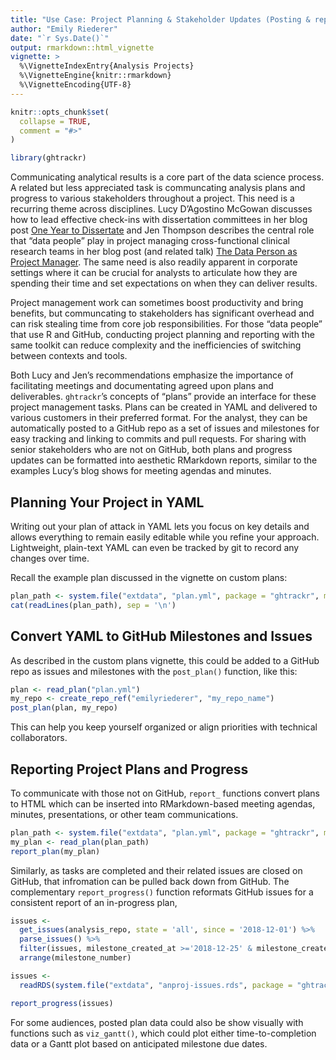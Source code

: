 ```yaml
---
title: "Use Case: Project Planning & Stakeholder Updates (Posting & reporting custom plans)"
author: "Emily Riederer"
date: "`r Sys.Date()`"
output: rmarkdown::html_vignette
vignette: >
  %\VignetteIndexEntry{Analysis Projects}
  %\VignetteEngine{knitr::rmarkdown}
  %\VignetteEncoding{UTF-8}
---
```


```r
knitr::opts_chunk$set(
  collapse = TRUE,
  comment = "#>"
)

library(ghtrackr)
```


Communicating analytical results is a core part of the data science process. A related but less appreciated task is communcating analysis plans and progress to various stakeholders throughout a project. This need is a recurring theme across disciplines. Lucy D'Agostino McGowan discusses how to lead effective check-ins with dissertation committees in her blog post [One Year to Dissertate](https://livefreeordichotomize.com/2018/09/14/one-year-to-dissertate/) and Jen Thompson describes the central role that "data people" play in project managing cross-functional clinical research teams in her blog post (and related talk) [The Data Person as Project Manager](https://jenthompson.me/2018/10/31/data-person-as-pm/). The same need is also readily apparent in corporate settings where it can be crucial for analysts to articulate how they are spending their time and set expectations on when they can deliver results.

Project management work can sometimes boost productivity and bring benefits, but communcating to stakeholders has significant overhead and can risk stealing time from core job responsibilities. For those "data people" that use R and GitHub, conducting project planning and reporting with the same toolkit can reduce complexity and the inefficiencies of switching between contexts and tools. 

Both Lucy and Jen's recommendations emphasize the importance of facilitating meetings and documentating agreed upon plans and deliverables. `ghtrackr`'s concepts of "plans" provide an interface for these project management tasks. Plans can be created in YAML and delivered to various customers in their preferred format. For the analyst, they can be automatically posted to a GitHub repo as a set of issues and milestones for easy tracking and linking to commits and pull requests. For sharing with senior stakeholders who are not on GitHub, both plans and progress updates can be formatted into aesthetic RMarkdown reports, similar to the examples Lucy's blog shows for meeting agendas and minutes. 

## Planning Your Project in YAML

Writing out your plan of attack in YAML lets you focus on key details and allows everything to remain easily editable while you refine your approach. Lightweight, plain-text YAML can even be tracked by git to record any changes over time.

Recall the example plan discussed in the vignette on custom plans:

```r
plan_path <- system.file("extdata", "plan.yml", package = "ghtrackr", mustWork = TRUE)
cat(readLines(plan_path), sep = '\n')
```

## Convert YAML to GitHub Milestones and Issues

As described in the custom plans vignette, this could be added to a GitHub repo as issues and milestones with the `post_plan()` function, like this:

```r
plan <- read_plan("plan.yml")
my_repo <- create_repo_ref("emilyriederer", "my_repo_name")
post_plan(plan, my_repo)
```

This can help you keep yourself organized or align priorities with technical collaborators.

## Reporting Project Plans and Progress

To communicate with those not on GitHub, `report_` functions convert plans to HTML which can be inserted into RMarkdown-based meeting agendas, minutes, presentations, or other team communications. 

```r
plan_path <- system.file("extdata", "plan.yml", package = "ghtrackr", mustWork = TRUE)
my_plan <- read_plan(plan_path)
report_plan(my_plan)
```

Similarly, as tasks are completed and their related issues are closed on GitHub, that infromation can be pulled back down from GitHub. The complementary `report_progress()` function reformats GitHub issues for a consistent report of an in-progress plan, 

```r
issues <- 
  get_issues(analysis_repo, state = 'all', since = '2018-12-01') %>% 
  parse_issues() %>%
  filter(issues, milestone_created_at >='2018-12-25' & milestone_created_at <= '2018-12-31') %>%
  arrange(milestone_number)
```

```r
issues <- 
  readRDS(system.file("extdata", "anproj-issues.rds", package = "ghtrackr", mustWork = TRUE))
```

```r
report_progress(issues)
```

For some audiences, posted plan data could also be show visually with functions such as `viz_gantt()`, which could plot either time-to-completion data or a Gantt plot based on anticipated milestone due dates.

